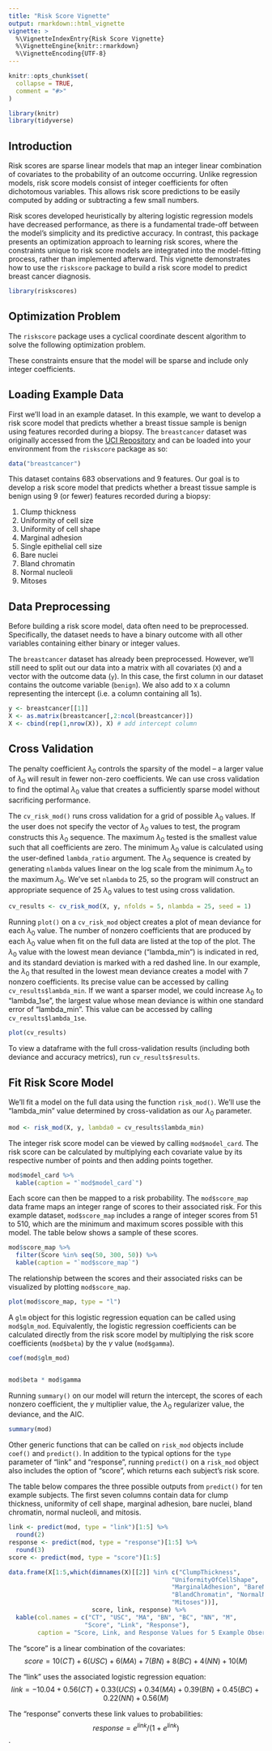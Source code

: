 ```yaml
---
title: "Risk Score Vignette"
output: rmarkdown::html_vignette
vignette: >
  %\VignetteIndexEntry{Risk Score Vignette}
  %\VignetteEngine{knitr::rmarkdown}
  %\VignetteEncoding{UTF-8}
---
```


```r
knitr::opts_chunk$set(
  collapse = TRUE,
  comment = "#>"
)

library(knitr)
library(tidyverse)

```




## Introduction 

Risk scores are sparse linear models that map an integer linear combination of covariates to the probability of an outcome occurring. Unlike regression models, risk score models consist of integer coefficients for often dichotomous variables. This allows risk score predictions to be easily computed by adding or subtracting a few small numbers. 

Risk scores developed heuristically by altering logistic regression models have decreased performance, as there is a fundamental trade-off between the model's simplicity and its predictive accuracy. In contrast, this package presents an optimization approach to learning risk scores, where the constraints unique to risk score models are integrated into the model-fitting process, rather than implemented afterward. This vignette demonstrates how to use the `riskscore` package to build a risk score model to predict breast cancer diagnosis. 

```r
library(riskscores)
```

## Optimization Problem

The `riskscore` package uses a cyclical coordinate descent algorithm to solve the following optimization problem.

\begin{equation}
\begin{aligned}
\min_{\alpha,\beta} \quad & \frac{1}{n} \sum_{i=1}^{n} (\gamma y_i x_i^T \beta - log(1 + exp(\gamma x_i^T \beta))) + \lambda_0 \sum_{j=1}^{p} 1(\beta_{j} \neq 0)\\
\textrm{s.t.} \quad & l \le \beta_j \le u \; \; \; \forall j = 1,2,...,p\\
  &\beta_j \in \mathbb{Z} \; \; \; \forall j = 1,2,...,p \\
  &\beta_0, \gamma \in \mathbb{R} \\
\end{aligned}
\end{equation}

These constraints ensure that the model will be sparse and include only integer coefficients. 

## Loading Example Data

First we'll load in an example dataset. In this example, we want to develop a risk score model that predicts whether a breast tissue sample is benign using features recorded during a biopsy. The `breastcancer` dataset was originally accessed from the [UCI Repository](https://archive.ics.uci.edu/dataset/15/breast+cancer+wisconsin+original) and can be loaded into your environment from the `riskscore` package as so: 

```r
data("breastcancer")

```

This dataset contains 683 observations and 9 features. Our goal is to develop a risk score model that predicts whether a breast tissue sample is benign using 9 (or fewer) features recorded during a biopsy: \

1. Clump thickness \
2. Uniformity of cell size \
3. Uniformity of cell shape \
4. Marginal adhesion \
5. Single epithelial cell size \
6. Bare nuclei \
7. Bland chromatin \
8. Normal nucleoli \
9. Mitoses \


## Data Preprocessing

Before building a risk score model, data often need to be preprocessed. Specifically, the dataset needs to have a binary outcome with all other variables containing either binary or integer values. 

The `breastcancer` dataset has already been preprocessed. However, we'll still need to split out our data into a matrix with all covariates (`X`) and a vector with the outcome data (`y`). In this case, the first column in our dataset contains the outcome variable (`benign`). We also add to `X` a column representing the intercept (i.e. a column containing all 1s).

 



```r
y <- breastcancer[[1]]
X <- as.matrix(breastcancer[,2:ncol(breastcancer)])
X <- cbind(rep(1,nrow(X)), X) # add intercept column
```

## Cross Validation

The penalty coefficient $\lambda_0$ controls the sparsity of the model -- a larger value of $\lambda_0$ will result in fewer non-zero coefficients. We can use cross validation to find the optimal $\lambda_0$ value that creates a sufficiently sparse model without sacrificing performance. 

The `cv_risk_mod()` runs cross validation for a grid of possible $\lambda_0$ values. If the user does not specify the vector of $\lambda_0$ values to test, the program constructs this $\lambda_0$ sequence. The maximum $\lambda_0$ tested is the smallest value such that all coefficients are zero. The minimum $\lambda_0$ value is calculated using the user-defined `lambda_ratio` argument. The $\lambda_0$ sequence is created by generating `nlambda` values linear on the log scale from the minimum $\lambda_0$ to the maximum $\lambda_0$. We've set `nlambda` to 25, so the program will construct an appropriate sequence of 25 $\lambda_0$ values to test using cross validation. 

```r
cv_results <- cv_risk_mod(X, y, nfolds = 5, nlambda = 25, seed = 1)
```



Running `plot()` on a `cv_risk_mod` object creates a plot of mean deviance for each $\lambda_0$ value. The number of nonzero coefficients that are produced by each $\lambda_0$ value when fit on the full data are listed at the top of the plot. The $\lambda_0$ value with the lowest mean deviance ("lambda_min") is indicated in red, and its standard deviation is marked with a red dashed line.  In our example, the $\lambda_0$ that resulted in the lowest mean deviance creates a model with 7 nonzero coefficients. Its precise value can be accessed by calling `cv_results$lambda_min`. If we want a sparser model, we could increase $\lambda_0$ to "lambda_1se", the largest value whose mean deviance is within one standard error of "lambda_min". This value can be accessed by calling `cv_results$lambda_1se`. 

```r
plot(cv_results)
```

To view a dataframe with the full cross-validation results (including both deviance and accuracy metrics), run `cv_results$results`.  


## Fit Risk Score Model

We'll fit a model on the full data using the function `risk_mod()`. We'll use the "lambda_min" value determined by cross-validation as our $\lambda_0$ parameter.  

```r
mod <- risk_mod(X, y, lambda0 = cv_results$lambda_min)

```

The integer risk score model can be viewed by calling `mod$model_card`. The risk score can be calculated by multiplying each covariate value by its respective number of points and then adding points together. 

```r
mod$model_card %>%
  kable(caption = "`mod$model_card`")
```

Each score can then be mapped to a risk probability. The `mod$score_map` data frame maps an integer range of scores to their associated risk. For this example dataset, `mod$score_map` includes a range of integer scores from 51 to 510, which are the minimum and maximum scores possible with this model. The table below shows a sample of these scores. 

```r
mod$score_map %>%
  filter(Score %in% seq(50, 300, 50)) %>%
  kable(caption = "`mod$score_map`")
```

The relationship between the scores and their associated risks can be visualized by plotting `mod$score_map`. 

```r
plot(mod$score_map, type = "l")
```

A `glm` object for this logistic regression equation can be called using `mod$glm_mod`. Equivalently, the logistic regression coefficients can be calculated directly from the risk score model by multiplying the risk score coefficients (`mod$beta`) by the $\gamma$ value (`mod$gamma`). 

```r
coef(mod$glm_mod)


mod$beta * mod$gamma

```



Running `summary()` on our model will return the intercept, the scores of each nonzero coefficient, the $\gamma$ multiplier value, the $\lambda_0$ regularizer value, the deviance, and the AIC.

```r
summary(mod)
```

Other generic functions that can be called on `risk_mod` objects include `coef()` and `predict()`. In addition to the typical options for the `type` parameter of "link" and "response", running `predict()` on a `risk_mod` object also includes the option of "score", which returns each subject's risk score. 

The table below compares the three possible outputs from `predict()` for ten example subjects. The first seven columns contain data for clump thickness, uniformity of cell shape, marginal adhesion, bare nuclei, bland chromatin, normal nucleoli, and mitosis. 

```r


link <- predict(mod, type = "link")[1:5] %>%
  round(2)
response <- predict(mod, type = "response")[1:5] %>%
  round(3)
score <- predict(mod, type = "score")[1:5]

data.frame(X[1:5,which(dimnames(X)[[2]] %in% c("ClumpThickness",
                                             "UniformityOfCellShape",
                                             "MarginalAdhesion", "BareNuclei",
                                             "BlandChromatin", "NormalNucleoli",
                                             "Mitoses"))],
                       score, link, response) %>%
  kable(col.names = c("CT", "USC", "MA", "BN", "BC", "NN", "M",
                     "Score", "Link", "Response"),
        caption = "Score, Link, and Response Values for 5 Example Observations")

```

The "score" is a linear combination of the covariates: 
$$score = 10(CT) + 6(USC) + 6(MA) + 7(BN) + 8(BC) + 4(NN) + 10(M)$$


The "link" uses the associated logistic regression equation:
$$link = -10.04 + 0.56(CT) + 0.33(UCS) + 0.34(MA) + 0.39(BN) + 0.45(BC) + 0.22(NN) + 0.56(M)$$

The "response" converts these link values to probabilities: $$response = e^{link}/(1+e^{link})$$. 






